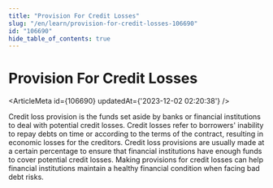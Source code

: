 ```yaml
---
title: "Provision For Credit Losses"
slug: "/en/learn/provision-for-credit-losses-106690"
id: "106690"
hide_table_of_contents: true
---
```



# Provision For Credit Losses

<ArticleMeta id={106690} updatedAt={'2023-12-02 02:20:38'} />
<div className='border-solid border-b border-t-0 my-4 border-[var(--ifm-color-gray-300)]' />

Credit loss provision is the funds set aside by banks or financial institutions to deal with potential credit losses. Credit losses refer to borrowers' inability to repay debts on time or according to the terms of the contract, resulting in economic losses for the creditors. Credit loss provisions are usually made at a certain percentage to ensure that financial institutions have enough funds to cover potential credit losses. Making provisions for credit losses can help financial institutions maintain a healthy financial condition when facing bad debt risks.
